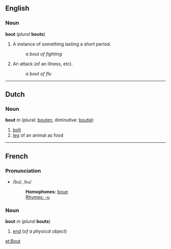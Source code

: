 ==English==
===Noun===
'''bout''' (''plural'' '''bouts''')

#A instance of something lasting a short period.
#:''a bout of fighting''
#An attack (of an illness, etc).
#:''a bout of flu''

----
==Dutch==
===Noun===
'''bout''' ''m'' (plural: [[bouten]], diminutive: [[boutje]])

# [[bolt]]
# [[leg]] of an animal as food

----
==French==
===Pronunciation===
*/bu/, /<tt>bu</tt>/
*:'''Homophones''': [[boue]]
*:[[Rhymes:French:-u|Rhymes: -u]]

===Noun===
'''bout''' ''m'' (''plural'' '''bouts''')

#[[end]] (''of a physical object'')

[[et:Bout]]